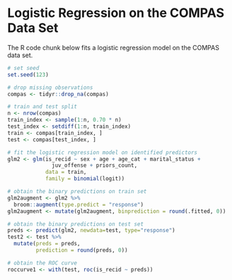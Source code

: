# Logistic Regression on the COMPAS Data Set {#appendix-d}

\noindent The R code chunk below fits a logistic regression model on the COMPAS data set. 

```r
# set seed
set.seed(123)

# drop missing observations
compas <- tidyr::drop_na(compas) 

# train and test split
n <- nrow(compas)
train_index <- sample(1:n, 0.70 * n) 
test_index <- setdiff(1:n, train_index)
train <- compas[train_index, ]
test <- compas[test_index, ]

# fit the logistic regression model on identified predictors
glm2 <- glm(is_recid ~ sex + age + age_cat + marital_status +
              juv_offense + priors_count,
            data = train,
            family = binomial(logit))

# obtain the binary predictions on train set
glm2augment <- glm2 %>% 
  broom::augment(type.predict = "response")
glm2augment <- mutate(glm2augment, binprediction = round(.fitted, 0)) 

# obtain the binary predictions on test set 
preds <- predict(glm2, newdata=test, type="response")
test2 <- test %>% 
  mutate(preds = preds,
         prediction = round(preds, 0)) 

# obtain the ROC curve
roccurve1 <- with(test, roc(is_recid ~ preds))
```

